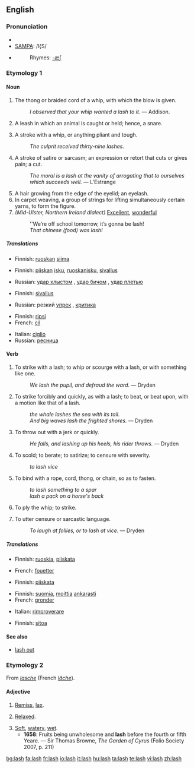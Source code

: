 ==English==

===Pronunciation===
*{{IPA|/læʃ/}}
*[[w:SAMPA|SAMPA]]: /l{S/
*{{audio|en-us-lash.ogg|Audio (US)}}
*:Rhymes: [[Rhymes:English:-æʃ|-æʃ]]

===Etymology 1===

====Noun====
{{en-noun|es}}

# The thong or braided cord of a whip, with which the blow is given.
#:''I observed that your whip wanted a lash to it.'' &mdash; Addison.
# {{obsolete}} A leash in which an animal is caught or held; hence, a snare.
# A stroke with a whip, or anything pliant and tough.
#:''The culprit received thirty-nine lashes.''
# A stroke of satire or sarcasm; an expression or retort that cuts or gives pain; a cut.
#:''The moral is a lash at the vanity of arrogating that to ourselves which succeeds well.'' &mdash; L’Estrange
# A hair growing from the edge of the eyelid; an eyelash.
# In carpet weaving, a group of strings for lifting simultaneously certain yarns, to form the figure.
# ''(Mid-Ulster, Northern Ireland dialect)'' [[Excellent]], [[wonderful]]
#:''We’re off school tomorrow, it’s gonna be lash!
#:''That chinese (food) was lash!''

=====Translations=====
{{trans-top|thong of a whip}}
*Finnish: [[ruoskan]] [[siima]]
{{trans-mid}}
{{trans-bottom}}

{{trans-top|obsolete: a snare}}
{{trans-mid}}
{{trans-bottom}}

{{trans-top|stroke with a whip}}
*Finnish: [[piiskan]] [[isku]], [[ruoskanisku]], [[sivallus]]
{{trans-mid}}
*Russian: [[удар хлыстом]] {{m}}, [[удар бичом]] {{m}}, [[удар плетью]] {{m}}
{{trans-bottom}}

{{trans-top|stroke of satire or sarcasm}}
*Finnish: [[sivallus]]
{{trans-mid}}
*Russian: резкий [[упрек]] {{m}}, [[критика]] {{f}}
{{trans-bottom}}

{{trans-top|hair growing from the eyelid}}
*Finnish: [[ripsi]]
*French: [[cil]] {{m}}
{{trans-mid}}
*Italian: [[ciglio]] {{m}}
*Russian: [[ресница]] {{f}}
{{trans-bottom}}

{{trans-top|group of strings for lifting certain yarns}}
{{trans-mid}}
{{trans-bottom}}

====Verb====
{{en-verb|lash|es}}

# {{transitive}} To strike with a lash; to whip or scourge with a lash, or with something like one.
#:''We lash the pupil, and defraud the ward.'' &mdash; Dryden
# {{transitive}} To strike forcibly and quickly, as with a lash; to beat, or beat upon, with a motion like that of a lash.
#:''the whale lashes the sea with its tail.''
#:''And big waves lash the frighted shores.'' &mdash; Dryden
# {{transitive}} To throw out with a jerk or quickly.
#:''He falls, and lashing up his heels, his rider throws.'' &mdash; Dryden
# {{transitive}} To scold; to berate; to satirize; to censure with severity.
#:''to lash vice''
# {{transitive}} To bind with a rope, cord, thong, or chain, so as to fasten.
#:''to lash something to a spar''
#:''lash a pack on a horse's back''
# {{intransitive}} To ply the whip; to strike.
# {{intransitive}} To utter censure or sarcastic language.
#:''To laugh at follies, or to lash at vice.'' &mdash; Dryden

=====Translations=====
{{trans-top|strike with a lash}}
*Finnish: [[ruoskia]], [[piiskata]]
{{trans-mid}}
*French: [[fouetter]]
{{trans-bottom}}

{{trans-top|strike forcibly, beat as if with a lash}}
*Finnish: [[piiskata]]
{{trans-mid}}
{{trans-bottom}}

{{trans-top|throw out with a jerk}}
{{trans-mid}}
{{trans-bottom}}

{{trans-top|scold}}
*Finnish: [[suomia]], [[moittia]] [[ankarasti]]
*French: [[gronder]]
{{trans-mid}}
*Italian: [[rimproverare]]
{{trans-bottom}}

{{trans-top|bind with a rope}}
*Finnish: [[sitoa]]
{{trans-mid}}
{{trans-bottom}}

{{trans-top|ply the whip}}
{{trans-mid}}
{{trans-bottom}}

{{trans-top|utter censure}}
{{trans-mid}}
{{trans-bottom}}

====See also====
*[[lash out]]

===Etymology 2===
From {{OF.}} ''[[lasche]]'' (French ''[[lâche]]'').

====Adjective====
{{en-adj}}

# {{obsolete}} [[remiss|Remiss]], [[lax]].
# {{obsolete}} [[relaxed|Relaxed]].
# [[soft|Soft]], [[watery]], [[wet]].
#*'''1658''': Fruits being unwholesome and '''lash''' before the fourth or fifth Yeare. — Sir Thomas Browne, ''The Garden of Cyrus'' (Folio Society 2007, p. 211)

[[bg:lash]]
[[fa:lash]]
[[fr:lash]]
[[io:lash]]
[[it:lash]]
[[hu:lash]]
[[ta:lash]]
[[te:lash]]
[[vi:lash]]
[[zh:lash]]